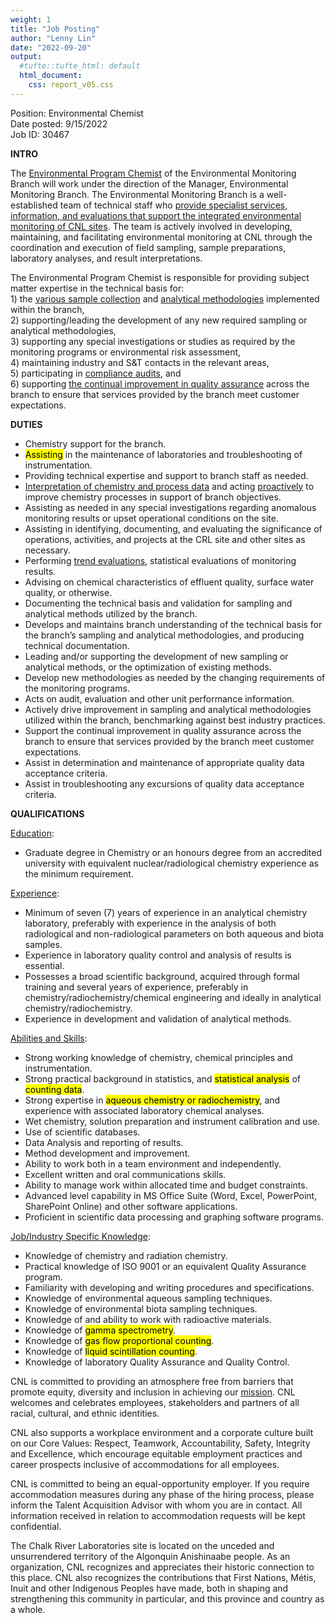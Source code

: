 ```yaml
---
weight: 1
title: "Job Posting"
author: "Lenny Lin"
date: "2022-09-20"
output: 
  #tufte::tufte_html: default
  html_document:
    css: report_v05.css
---
```


Position: Environmental Chemist  
Date posted: 9/15/2022  
Job ID: 30467

**INTRO**  

The <u>Environmental Program Chemist</u> of the Environmental Monitoring Branch will work under the direction of the Manager, Environmental Monitoring Branch. The Environmental Monitoring Branch is a well-established team of technical staff who <u>provide specialist services, information, and evaluations that support the integrated environmental monitoring of CNL sites</u>. The team is actively involved in developing, maintaining, and facilitating environmental monitoring at CNL through the coordination and execution of field sampling, sample preparations, laboratory analyses, and result interpretations.  

The Environmental Program Chemist is responsible for providing subject matter expertise in the technical basis for:   
1) the <u>various sample collection</u> and <u>analytical methodologies</u> implemented within the branch,   
2) supporting/leading the development of any new required sampling or analytical methodologies,   
3) supporting any special investigations or studies as required by the monitoring programs or environmental risk assessment,   
4) maintaining industry and S&T contacts in the relevant areas,  
5) participating in <u>compliance audits</u>, and  
6) supporting <u>the continual improvement in quality assurance</u> across the branch to ensure that services provided by the branch meet customer expectations.  

**DUTIES**  

- Chemistry support for the branch.  
- <mark class = "lemon">Assisting</mark> in the maintenance of laboratories and troubleshooting of instrumentation.  
- Providing technical expertise and support to branch staff as needed.  
- <u>Interpretation of chemistry and process data</u> and acting <u>proactively</u> to improve chemistry processes in support of branch objectives.  
- Assisting as needed in any special investigations regarding anomalous monitoring results or upset operational conditions on the site.   
- Assisting in identifying, documenting, and evaluating the significance of operations, activities, and projects at the CRL site and other sites as necessary.  
- Performing <u>trend evaluations</u>, statistical evaluations of monitoring results.  
- Advising on chemical characteristics of effluent quality, surface water quality, or otherwise.  
- Documenting the technical basis and validation for sampling and analytical methods utilized by the branch.  
- Develops and maintains branch understanding of the technical basis for the branch’s sampling and analytical methodologies, and producing technical documentation.  
- Leading and/or supporting the development of new sampling or analytical methods, or the optimization of existing methods.  
- Develop new methodologies as needed by the changing requirements of the monitoring programs.  
- Acts on audit, evaluation and other unit performance information.  
- Actively drive improvement in sampling and analytical methodologies utilized within the branch, benchmarking against best industry practices.
- Support the continual improvement in quality assurance across the branch to ensure that services provided by the branch meet customer expectations.
- Assist in determination and maintenance of appropriate quality data acceptance criteria.
- Assist in troubleshooting any excursions of quality data acceptance criteria.

**QUALIFICATIONS**  

<u>Education</u>:

- Graduate degree in Chemistry or an honours degree from an accredited university with equivalent nuclear/radiological chemistry experience as the minimum requirement.

<u>Experience</u>:

- Minimum of seven (7) years of experience in an analytical chemistry laboratory, preferably with experience in the analysis of both radiological and non-radiological parameters on both aqueous and biota samples.
- Experience in laboratory quality control and analysis of results is essential.
- Possesses a broad scientific background, acquired through formal training and several years of experience, preferably in chemistry/radiochemistry/chemical engineering and ideally in analytical chemistry/radiochemistry.
- Experience in development and validation of analytical methods.

<u>Abilities and Skills</u>:

- Strong working knowledge of chemistry, chemical principles and instrumentation.
- Strong practical background in statistics, and <mark>statistical analysis</mark> of <mark>counting data</mark>.
- Strong expertise in <mark>aqueous chemistry or radiochemistry</mark>, and experience with associated laboratory chemical analyses.
- Wet chemistry, solution preparation and instrument calibration and use.
- Use of scientific databases.
- Data Analysis and reporting of results.
- Method development and improvement.
- Ability to work both in a team environment and independently.
- Excellent written and oral communications skills.
- Ability to manage work within allocated time and budget constraints.
- Advanced level capability in MS Office Suite (Word, Excel, PowerPoint, SharePoint Online) and other software applications.
- Proficient in scientific data processing and graphing software programs.

<u>Job/Industry Specific Knowledge</u>:

- Knowledge of chemistry and radiation chemistry.
- Practical knowledge of ISO 9001 or an equivalent Quality Assurance program.
- Familiarity with developing and writing procedures and specifications.
- Knowledge of environmental aqueous sampling techniques.
- Knowledge of environmental biota sampling techniques.
- Knowledge of and ability to work with radioactive materials.
- Knowledge of <mark>gamma spectrometry</mark>.
- Knowledge of <mark>gas flow proportional counting</mark>.
- Knowledge of <mark>liquid scintillation counting</mark>.
- Knowledge of laboratory Quality Assurance and Quality Control.

CNL is committed to providing an atmosphere free from barriers that promote equity, diversity and inclusion in achieving our [mission](https://www.cnl.ca/about-cnl/corporate-profile-mission-and-values/). CNL welcomes and celebrates employees, stakeholders and partners of all racial, cultural, and ethnic identities.

CNL also supports a workplace environment and a corporate culture built on our Core Values: Respect, Teamwork, Accountability, Safety, Integrity and Excellence, which encourage equitable employment practices and career prospects inclusive of accommodations for all employees.

CNL is committed to being an equal-opportunity employer. If you require accommodation measures during any phase of the hiring process, please inform the Talent Acquisition Advisor with whom you are in contact. All information received in relation to accommodation requests will be kept confidential.

The Chalk River Laboratories site is located on the unceded and unsurrendered territory of the Algonquin Anishinaabe people. As an organization, CNL recognizes and appreciates their historic connection to this place. CNL also recognizes the contributions that First Nations, Métis, Inuit and other Indigenous Peoples have made, both in shaping and strengthening this community in particular, and this province and country as a whole.